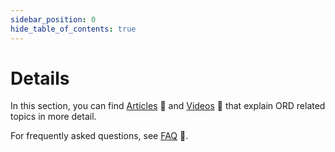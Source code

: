 ```yaml
---
sidebar_position: 0
hide_table_of_contents: true
---
```


# Details

In this section, you can find [Articles](./articles/index.mdx) 📖 and [Videos](./videos/index.mdx) 🎦 that explain ORD related topics in more detail.

For frequently asked questions, see [FAQ](./faq.md) 🙋.
